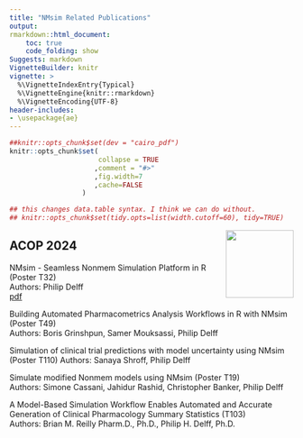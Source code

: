 ```yaml
---
title: "NMsim Related Publications"
output:
rmarkdown::html_document:
    toc: true
    code_folding: show
Suggests: markdown
VignetteBuilder: knitr
vignette: >
  %\VignetteIndexEntry{Typical}
  %\VignetteEngine{knitr::rmarkdown}
  %\VignetteEncoding{UTF-8}
header-includes:
- \usepackage{ae}
---
```


```r
##knitr::opts_chunk$set(dev = "cairo_pdf")
knitr::opts_chunk$set(
                      collapse = TRUE
                     ,comment = "#>"
                     ,fig.width=7
                     ,cache=FALSE
                  )

## this changes data.table syntax. I think we can do without.
## knitr::opts_chunk$set(tidy.opts=list(width.cutoff=60), tidy=TRUE)
```

<img src='../man/figures/NMsimlogo240.png' align="right" height="120" />


## ACOP 2024

NMsim - Seamless Nonmem Simulation Platform in R (Poster T32)  
Authors: Philip Delff  
<!-- [pdf](https://github.com/NMautoverse/NMsim/blob/main/publications/ACOP2024/NMsim_general_web.pdf) -->
<!-- [pdf](../doc/NMsim_general_web.pdf) -->
<!-- [`Code`](https://github.com/NMautoverse/NMsim/blob/main/publications/ACOP2024/NMsim_general_html.Rmd) -->
[pdf](../reference/auxiliary/NMsim_general_web.pdf)

Building Automated Pharmacometrics Analysis Workflows in R with NMsim (Poster T49)  
Authors: Boris Grinshpun, Samer Mouksassi, Philip Delff  

Simulation of clinical trial predictions with model uncertainty using NMsim (Poster T110)
Authors: Sanaya Shroff, Philip Delff  

Simulate modified Nonmem models using NMsim (Poster T19)  
Authors: Simone Cassani, Jahidur Rashid, Christopher Banker, Philip Delff  

A Model-Based Simulation Workflow Enables Automated and Accurate Generation of Clinical Pharmacology Summary Statistics (T103)  
Authors: Brian M. Reilly Pharm.D., Ph.D., Philip H. Delff, Ph.D.

